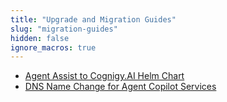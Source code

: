 ```yaml
---
title: "Upgrade and Migration Guides"
slug: "migration-guides"
hidden: false
ignore_macros: true
---
```


- [Agent Assist to Cognigy.AI Helm Chart](/agent-copilot/installation/migration/agent-assist-to-cognigy-ai-helm-chart-migration)
- [DNS Name Change for Agent Copilot Services](/agent-copilot/installation/migration/agent-copilot-new-dns-names-migration)
